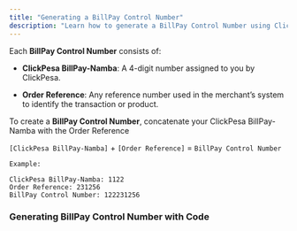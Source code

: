 ```yaml
---
title: "Generating a BillPay Control Number"
description: "Learn how to generate a BillPay Control Number using ClickPesa's BillPay-Namba and Order Reference."
---
```


Each **BillPay Control Number** consists of:

- **ClickPesa BillPay-Namba**: A 4-digit number assigned to you by ClickPesa.

- **Order Reference**: Any reference number used in the merchant’s system to identify the transaction or product.

To create a **BillPay Control Number**, concatenate your ClickPesa BillPay-Namba with the Order Reference

`[ClickPesa BillPay-Namba]` + `[Order Reference]` = `BillPay Control Number`

```text
Example:

ClickPesa BillPay-Namba: 1122
Order Reference: 231256
BillPay Control Number: 122231256
```

### Generating BillPay Control Number with Code